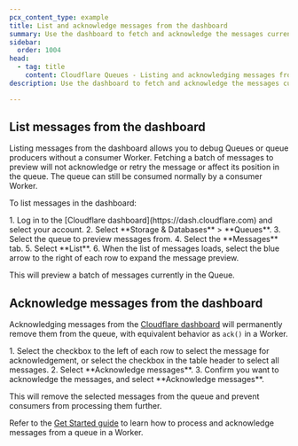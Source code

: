```yaml
---
pcx_content_type: example
title: List and acknowledge messages from the dashboard
summary: Use the dashboard to fetch and acknowledge the messages currently in a queue.
sidebar:
  order: 1004
head:
  - tag: title
    content: Cloudflare Queues - Listing and acknowledging messages from the dashboard
description: Use the dashboard to fetch and acknowledge the messages currently in a queue.

---
```


## List messages from the dashboard

Listing messages from the dashboard allows you to debug Queues or queue producers without a consumer Worker. Fetching a batch of messages to preview will not acknowledge or retry the message or affect its position in the queue. The queue can still be consumed normally by a consumer Worker.

To list messages in the dashboard:

<Steps>
1. Log in to the [Cloudflare dashboard](https://dash.cloudflare.com) and select your account.
2. Select **Storage & Databases** > **Queues**.
3. Select the queue to preview messages from.
4. Select the **Messages** tab.
5. Select **List**.
6. When the list of messages loads, select the blue arrow to the right of each row to expand the message preview.
</Steps>

This will preview a batch of messages currently in the Queue.

## Acknowledge messages from the dashboard

Acknowledging messages from the [Cloudflare dashboard](https://dash.cloudflare.com) will permanently remove them from the queue, with equivalent behavior as `ack()` in a Worker.

<Steps>
1. Select the checkbox to the left of each row to select the message for acknowledgement, or select the checkbox in the table header to select all messages.
2. Select **Acknowledge messages**.
3. Confirm you want to acknowledge the messages, and select **Acknowledge messages**.
</Steps>

This will remove the selected messages from the queue and prevent consumers from processing them further.

Refer to the [Get Started guide](/queues/get-started/) to learn how to process and acknowledge messages from a queue in a Worker.
